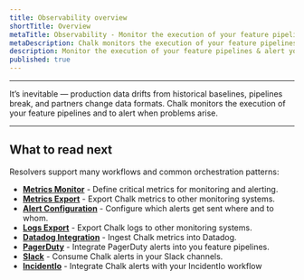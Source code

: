```yaml
---
title: Observability overview
shortTitle: Overview
metaTitle: Observability - Monitor the execution of your feature pipelines
metaDescription: Chalk monitors the execution of your feature pipelines and is able to alert you when problems arise.
description: Monitor the execution of your feature pipelines & alert you when problems arise.
published: true
---
```


---

It’s inevitable — production data drifts from historical baselines,
pipelines break, and partners change data formats. Chalk monitors
the execution of your feature pipelines and to alert when problems
arise.

---

## What to read next

Resolvers support many workflows and common orchestration patterns:

- **[Metrics Monitor](/docs/metricmonitor)** -
  Define critical metrics for monitoring and alerting.
- **[Metrics Export](/docs/metricexport)** -
  Export Chalk metrics to other monitoring systems.
- **[Alert Configuration](/docs/alertconfig)** -
  Configure which alerts get sent where and to whom.
- **[Logs Export](/docs/logexport)** -
  Export Chalk logs to other monitoring systems.
- **[Datadog Integration](/docs/datadog)** -
  Ingest Chalk metrics into Datadog.
- **[PagerDuty](/docs/pagerduty)** -
  Integrate PagerDuty alerts into you feature pipelines.
- **[Slack](/docs/slack)** -
  Consume Chalk alerts in your Slack channels.
- **[IncidentIo](/docs/incidentio)** -
  Integrate Chalk alerts with your IncidentIo workflow
